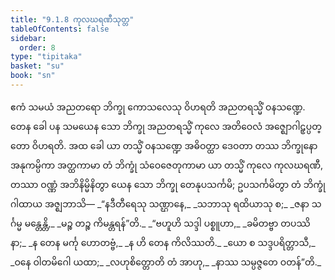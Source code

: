 ```yaml
---
title: "9.1.8 ကုလဃရဏီသုတ္တ"
tableOfContents: false
sidebar:
  order: 8
type: "tipitaka"
basket: "su"
book: "sn"
---
```



<DynamicBreadcrumb />

<Division number="228" book="sn" e="ch" v="18" p="312">

<Paragraph number="1412" book="sn">
ဧကံ သမယံ အညတရော ဘိက္ခု ကောသလေသု ဝိဟရတိ အညတရသ္မိံ ဝနသဏ္ဍေ. တေန ခေါ ပန သမယေန သော ဘိက္ခု အညတရသ္မိံ ကုလေ အတိဝေလံ အဇ္ဈောဂါဠှပ္ပတ္တော ဝိဟရတိ. အထ ခေါ ယာ တသ္မိံ ဝနသဏ္ဍေ အဓိဝတ္ထာ ဒေဝတာ တဿ ဘိက္ခုနော အနုကမ္ပိကာ အတ္ထကာမာ တံ ဘိက္ခုံ သံဝေဇေတုကာမာ ယာ တသ္မိံ ကုလေ ကုလဃရဏီ, တဿာ ဝဏ္ဏံ အဘိနိမ္မိနိတွာ ယေန သော ဘိက္ခု တေနုပသင်္ကမိ; ဥပသင်္ကမိတွာ တံ ဘိက္ခုံ ဂါထာယ အဇ္ဈဘာသိ—
</Paragraph>

<Paragraph number="1413" type="verses" book="sn">
_“နဒီတီရေသု သဏ္ဌာနေ,_  
_သဘာသု ရထိယာသု စ;_  
_ဇနာ သင်္ဂမ္မ မန္တေန္တိ,_  
_မဉ္စ တဉ္စ ကိမန္တရန်”တိ._  

</Paragraph>

<Paragraph number="1414" type="verses" book="sn">
_“ဗဟူဟိ သဒ္ဒါ ပစ္စူဟာ,_  
_ခမိတဗ္ဗာ တပဿိနာ;_  
_န တေန မင်္ကု ဟောတဗ္ဗံ,_  
_န ဟိ တေန ကိလိဿတိ._  

</Paragraph>

<Paragraph number="1415" type="verses" book="sn">
_ယော စ သဒ္ဒပရိတ္တာသီ,_  
_ဝနေ ဝါတမိဂေါ ယထာ;_  
_လဟုစိတ္တောတိ တံ အာဟု,_  
_နာဿ သမ္ပဇ္ဇတေ ဝတန်”တိ._
</Paragraph>
</Division>